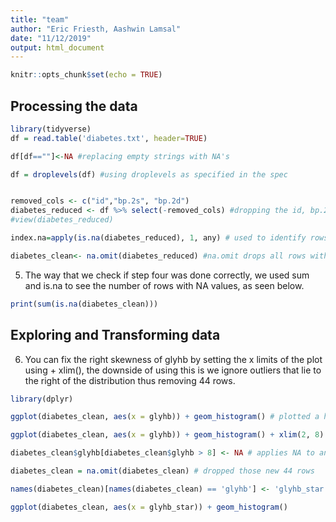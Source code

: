 ```yaml
---
title: "team"
author: "Eric Friesth, Aashwin Lamsal"
date: "11/12/2019"
output: html_document
---
```


```r
knitr::opts_chunk$set(echo = TRUE)
```

## Processing the data

```r
library(tidyverse)
df = read.table('diabetes.txt', header=TRUE)

df[df==""]<-NA #replacing empty strings with NA's

df = droplevels(df) #using droplevels as specified in the spec


removed_cols <- c("id","bp.2s", "bp.2d")
diabetes_reduced <- df %>% select(-removed_cols) #dropping the id, bp.2s, and bp.2d columns
#view(diabetes_reduced)

index.na=apply(is.na(diabetes_reduced), 1, any) # used to identify rows with missing value.

diabetes_clean<- na.omit(diabetes_reduced) #na.omit drops all rows with any NA Values

```
5. The way that we check if step four was done correctly, we used sum and is.na to see the number of rows with NA values, as seen below.
```r
print(sum(is.na(diabetes_clean)))

```

## Exploring and Transforming data

6. You can fix the right skewness of glyhb by setting the x limits of the plot using + xlim(), the downside of using this is we ignore outliers that lie to the right of the distribution thus removing 44 rows.

```r
library(dplyr)

ggplot(diabetes_clean, aes(x = glyhb)) + geom_histogram() # plotted a histogram of the variable glyhb to see the skewness

ggplot(diabetes_clean, aes(x = glyhb)) + geom_histogram() + xlim(2, 8) # set limits on the x axis to create a better looking distribution without the outliers greater than 8

diabetes_clean$glyhb[diabetes_clean$glyhb > 8] <- NA # applies NA to any glyhb being greater than 8 

diabetes_clean = na.omit(diabetes_clean) # dropped those new 44 rows 

names(diabetes_clean)[names(diabetes_clean) == 'glyhb'] <- 'glyhb_star' # renamed that column to be glyhb_star

ggplot(diabetes_clean, aes(x = glyhb_star)) + geom_histogram()
```















